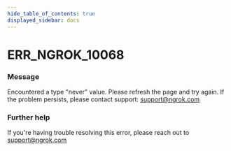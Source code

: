 ```yaml
---
hide_table_of_contents: true
displayed_sidebar: docs
---
```



# ERR_NGROK_10068

### Message

Encountered a type "never" value. Please refresh the page and try again. If the problem persists, please contact support: support@ngrok.com

<ErrorDetails error="err_ngrok_10068" />

### Further help

If you're having trouble resolving this error, please reach out to [support@ngrok.com](mailto:support@ngrok.com?subject=Help%20with%20ERR_NGROK_10068)
